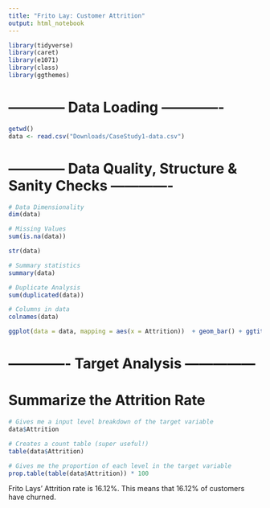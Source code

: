 ```yaml
---
title: "Frito Lay: Customer Attrition"
output: html_notebook
---
```


```r
library(tidyverse)
library(caret)
library(e1071)
library(class)
library(ggthemes)
```


# ------------ Data Loading -------------
```r
getwd()
data <- read.csv("Downloads/CaseStudy1-data.csv")
```

# ------------ Data Quality, Structure & Sanity Checks -------------
```r
# Data Dimensionality
dim(data) 
```

```r
# Missing Values
sum(is.na(data)) 
```

```r
str(data)
```


```r
# Summary statistics
summary(data)
```

```r
# Duplicate Analysis
sum(duplicated(data))
```

```r
# Columns in data
colnames(data)
```

```r
ggplot(data = data, mapping = aes(x = Attrition))  + geom_bar() + ggtitle("Attrition Distribution") + theme_economist()
```


# ------------- Target Analysis ---------------

# Summarize the Attrition Rate  
```r
# Gives me a input level breakdown of the target variable
data$Attrition

# Creates a count table (super useful!)
table(data$Attrition)

# Gives me the proportion of each level in the target variable
prop.table(table(data$Attrition)) * 100
```

Frito Lays' Attrition rate is 16.12%. This means that 16.12% of customers have churned.


```r

```






